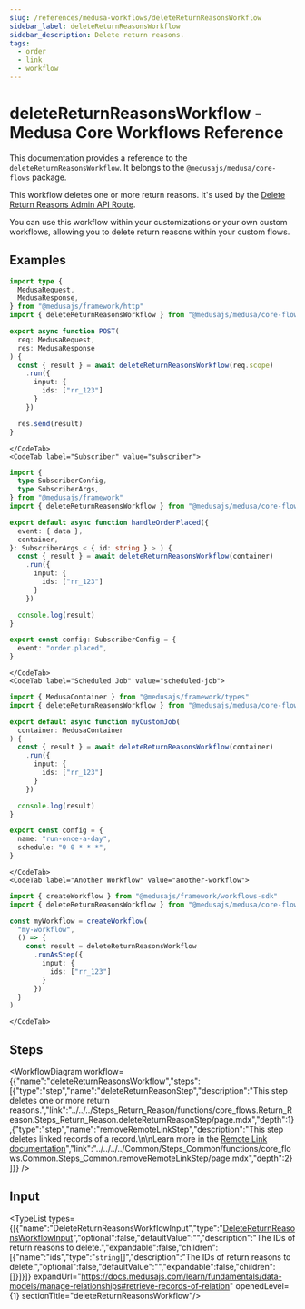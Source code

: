 ```yaml
---
slug: /references/medusa-workflows/deleteReturnReasonsWorkflow
sidebar_label: deleteReturnReasonsWorkflow
sidebar_description: Delete return reasons.
tags:
  - order
  - link
  - workflow
---
```



# deleteReturnReasonsWorkflow - Medusa Core Workflows Reference

This documentation provides a reference to the `deleteReturnReasonsWorkflow`. It belongs to the `@medusajs/medusa/core-flows` package.

This workflow deletes one or more return reasons. It's used by the
[Delete Return Reasons Admin API Route](https://docs.medusajs.com/api/admin#return-reasons\_deletereturnreasonsid).

You can use this workflow within your customizations or your own custom workflows, allowing you to
delete return reasons within your custom flows.

<SourceCodeLink link="https://github.com/medusajs/medusa/blob/394226b5c18d11072da826ed6a07d4e602e62f18/packages/core/core-flows/src/return-reason/workflows/delete-return-reasons.ts#L36" />

## Examples

<CodeTabs group="workflow-exection">
    <CodeTab label="API Route" value="api-route">
    
```ts title="src/api/workflow/route.ts"
import type {
  MedusaRequest,
  MedusaResponse,
} from "@medusajs/framework/http"
import { deleteReturnReasonsWorkflow } from "@medusajs/medusa/core-flows"

export async function POST(
  req: MedusaRequest,
  res: MedusaResponse
) {
  const { result } = await deleteReturnReasonsWorkflow(req.scope)
    .run({
      input: {
        ids: ["rr_123"]
      }
    })

  res.send(result)
}
```

    </CodeTab>
    <CodeTab label="Subscriber" value="subscriber">
    
```ts title="src/subscribers/order-placed.ts"
import {
  type SubscriberConfig,
  type SubscriberArgs,
} from "@medusajs/framework"
import { deleteReturnReasonsWorkflow } from "@medusajs/medusa/core-flows"

export default async function handleOrderPlaced({
  event: { data },
  container,
}: SubscriberArgs < { id: string } > ) {
  const { result } = await deleteReturnReasonsWorkflow(container)
    .run({
      input: {
        ids: ["rr_123"]
      }
    })

  console.log(result)
}

export const config: SubscriberConfig = {
  event: "order.placed",
}
```

    </CodeTab>
    <CodeTab label="Scheduled Job" value="scheduled-job">
    
```ts title="src/jobs/message-daily.ts"
import { MedusaContainer } from "@medusajs/framework/types"
import { deleteReturnReasonsWorkflow } from "@medusajs/medusa/core-flows"

export default async function myCustomJob(
  container: MedusaContainer
) {
  const { result } = await deleteReturnReasonsWorkflow(container)
    .run({
      input: {
        ids: ["rr_123"]
      }
    })

  console.log(result)
}

export const config = {
  name: "run-once-a-day",
  schedule: "0 0 * * *",
}
```

    </CodeTab>
    <CodeTab label="Another Workflow" value="another-workflow">
    
```ts title="src/workflows/my-workflow.ts"
import { createWorkflow } from "@medusajs/framework/workflows-sdk"
import { deleteReturnReasonsWorkflow } from "@medusajs/medusa/core-flows"

const myWorkflow = createWorkflow(
  "my-workflow",
  () => {
    const result = deleteReturnReasonsWorkflow
      .runAsStep({
        input: {
          ids: ["rr_123"]
        }
      })
  }
)
```

    </CodeTab>
  </CodeTabs>

## Steps

<WorkflowDiagram workflow={{"name":"deleteReturnReasonsWorkflow","steps":[{"type":"step","name":"deleteReturnReasonStep","description":"This step deletes one or more return reasons.","link":"../../../Steps_Return_Reason/functions/core_flows.Return_Reason.Steps_Return_Reason.deleteReturnReasonStep/page.mdx","depth":1},{"type":"step","name":"removeRemoteLinkStep","description":"This step deletes linked records of a record.\n\nLearn more in the [Remote Link documentation](https://docs.medusajs.com/learn/fundamentals/module-links/remote-link#cascade-delete-linked-records)","link":"../../../../Common/Steps_Common/functions/core_flows.Common.Steps_Common.removeRemoteLinkStep/page.mdx","depth":2}]}} />

## Input

<TypeList types={[{"name":"DeleteReturnReasonsWorkflowInput","type":"[DeleteReturnReasonsWorkflowInput](../../../../types/core_flows.DeleteReturnReasonsWorkflowInput/page.mdx)","optional":false,"defaultValue":"","description":"The IDs of return reasons to delete.","expandable":false,"children":[{"name":"ids","type":"`string`[]","description":"The IDs of return reasons to delete.","optional":false,"defaultValue":"","expandable":false,"children":[]}]}]} expandUrl="https://docs.medusajs.com/learn/fundamentals/data-models/manage-relationships#retrieve-records-of-relation" openedLevel={1} sectionTitle="deleteReturnReasonsWorkflow"/>
